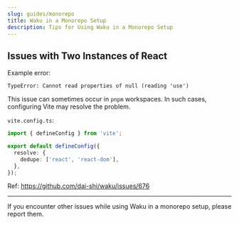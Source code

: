 ```yaml
---
slug: guides/monorepo
title: Waku in a Monorepo Setup
description: Tips for Using Waku in a Monorepo Setup
---
```


## Issues with Two Instances of React

Example error:

```
TypeError: Cannot read properties of null (reading 'use')
```

This issue can sometimes occur in `pnpm` workspaces. In such cases, configuring Vite may resolve the problem.

`vite.config.ts`:

```ts
import { defineConfig } from 'vite';

export default defineConfig({
  resolve: {
    dedupe: ['react', 'react-dom'],
  },
});
```

Ref: https://github.com/dai-shi/waku/issues/676

---

If you encounter other issues while using Waku in a monorepo setup, please report them.
